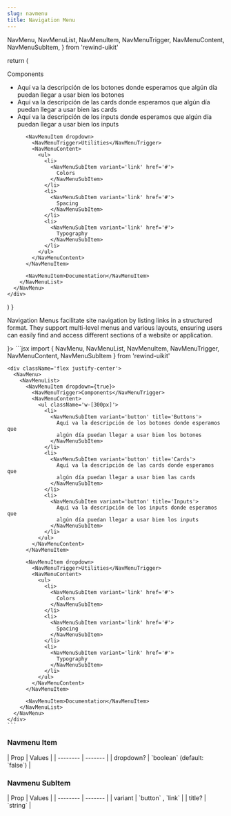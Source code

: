 ```yaml
---
slug: navmenu
title: Navigation Menu
---
```


  NavMenu,
  NavMenuList,
  NavMenuItem,
  NavMenuTrigger,
  NavMenuContent,
  NavMenuSubItem,
} from 'rewind-uikit'

  return (
    <div className='flex lg:justify-center'>
      <NavMenu>
        <NavMenuList>
          <NavMenuItem dropdown={true}>
            <NavMenuTrigger>Components</NavMenuTrigger>
            <NavMenuContent>
              <ul className='lg:w-[300px]'>
                <li>
                  <NavMenuSubItem variant='button' title='Buttons'>
                    Aquí va la descripción de los botones donde esperamos que
                    algún día puedan llegar a usar bien los botones
                  </NavMenuSubItem>
                </li>
                <li>
                  <NavMenuSubItem variant='button' title='Cards'>
                    Aquí va la descripción de las cards donde esperamos que
                    algún día puedan llegar a usar bien las cards
                  </NavMenuSubItem>
                </li>
                <li>
                  <NavMenuSubItem variant='button' title='Inputs'>
                    Aquí va la descripción de los inputs donde esperamos que
                    algún día puedan llegar a usar bien los inputs
                  </NavMenuSubItem>
                </li>
              </ul>
            </NavMenuContent>
          </NavMenuItem>

          <NavMenuItem dropdown>
            <NavMenuTrigger>Utilities</NavMenuTrigger>
            <NavMenuContent>
              <ul>
                <li>
                  <NavMenuSubItem variant='link' href='#'>
                    Colors
                  </NavMenuSubItem>
                </li>
                <li>
                  <NavMenuSubItem variant='link' href='#'>
                    Spacing
                  </NavMenuSubItem>
                </li>
                <li>
                  <NavMenuSubItem variant='link' href='#'>
                    Typography
                  </NavMenuSubItem>
                </li>
              </ul>
            </NavMenuContent>
          </NavMenuItem>

          <NavMenuItem>Documentation</NavMenuItem>
        </NavMenuList>
      </NavMenu>
    </div>

)
}

Navigation Menus facilitate site navigation by listing links in a structured format.
They support multi-level menus and various layouts, ensuring users can easily find and access different sections of a website or application.

<div className="flex flex-col gap-8 justify-center">
  <DocsTemplate preview={<NavMenuPreview />}>
    ```jsx
    import { NavMenu, NavMenuList, NavMenuItem, NavMenuTrigger, NavMenuContent, NavMenuSubItem } from 'rewind-uikit'

    <div className='flex justify-center'>
      <NavMenu>
        <NavMenuList>
          <NavMenuItem dropdown={true}>
            <NavMenuTrigger>Components</NavMenuTrigger>
            <NavMenuContent>
              <ul className='w-[300px]'>
                <li>
                  <NavMenuSubItem variant='button' title='Buttons'>
                    Aquí va la descripción de los botones donde esperamos que
                    algún día puedan llegar a usar bien los botones
                  </NavMenuSubItem>
                </li>
                <li>
                  <NavMenuSubItem variant='button' title='Cards'>
                    Aquí va la descripción de las cards donde esperamos que
                    algún día puedan llegar a usar bien las cards
                  </NavMenuSubItem>
                </li>
                <li>
                  <NavMenuSubItem variant='button' title='Inputs'>
                    Aquí va la descripción de los inputs donde esperamos que
                    algún día puedan llegar a usar bien los inputs
                  </NavMenuSubItem>
                </li>
              </ul>
            </NavMenuContent>
          </NavMenuItem>

          <NavMenuItem dropdown>
            <NavMenuTrigger>Utilities</NavMenuTrigger>
            <NavMenuContent>
              <ul>
                <li>
                  <NavMenuSubItem variant='link' href='#'>
                    Colors
                  </NavMenuSubItem>
                </li>
                <li>
                  <NavMenuSubItem variant='link' href='#'>
                    Spacing
                  </NavMenuSubItem>
                </li>
                <li>
                  <NavMenuSubItem variant='link' href='#'>
                    Typography
                  </NavMenuSubItem>
                </li>
              </ul>
            </NavMenuContent>
          </NavMenuItem>

          <NavMenuItem>Documentation</NavMenuItem>
        </NavMenuList>
      </NavMenu>
    </div>
    ```

  </DocsTemplate>
</div>

### Navmenu Item

<div className='flex flex-col gap-8 justify-center'>
  | Prop | Values | | -------- | ------- | | dropdown? | `boolean` (default:
  `false`) |
</div>

### Navmenu SubItem

<div className='flex flex-col gap-8 justify-center'>
  | Prop | Values | | -------- | ------- | | variant | `button` , `link` | |
  title? | `string` |
</div>
